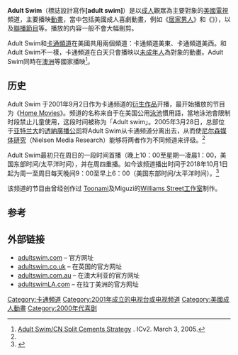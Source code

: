 {{noteTA
|G1=地名
|G2=Country
|1=zh-cn:澳大利亚; zh-tw:澳洲; zh-hk:澳洲;
}}
{{Infobox TV channel
 | name = Adult Swim
 | logosize = 200px
 | logoalt = The current Adult Swim logo 2003-presnt.
 | logofile = Adult Swim 2003 logo.svg                                           
 | launch = 2001年9月2日
 | owner = [[华纳媒体|华纳媒体]]
 | sister names = [[卡通頻道|卡通頻道]], [[Boomerang|Boomerang]]
 | web = [http://www.adultswim.com/ www.adultswim.com]
 | headquarters = [[亚特兰大|亚特兰大]]
 | sat serv 1 = [[DirecTV|DirecTV]]
 | sat chan 1 = Channel 296 (east)<br /> Channel 297 (west)<br />Channel 1886 (VOD)
 | sat serv 2 = [[Dish_Network|Dish Network]]
 | sat chan 2 = Channel 176 (east) <br /> Channel 181 (west)
 | cable serv 1 = [[Comcast|Comcast]]
 | channel 54
 | cable chan 1 = 根据市场而不同
 | cable serv 2 = 其它[[有线电视|有线电视]]公司
 | cable chan 2 = 与[[卡通频道|卡通频道]]一致
}}

'''Adult Swim'''（標誌設計寫作'''[adult swim]'''）是以[[成人|成人]]觀眾為主要對象的[[美國|美國]][[電視|電視]]頻道，主要播映[[動畫|動畫]]，當中包括美國成人喜劇動畫，例如《[[居家男人|居家男人]]》和《{{tsl|en|King of the Hill|山丘之王}}》），以及[[廣播聯賣|聯播節目]]等。播放的内容一般不會大幅刪剪。

Adult Swim和[[卡通頻道|卡通頻道]]在美國共用兩個頻道：卡通頻道美東、卡通頻道美西。和Adult Swim不一樣，卡通頻道在白天只會播映以[[未成年人|未成年人]]為對象的動畫。Adult Swim同時在[[澳洲|澳洲]]等國家播映<ref name=as_split>[http://www.icv2.com/articles/news/6516.html Adult Swim/CN Split Cements Strategy] {{Wayback|url=http://www.icv2.com/articles/news/6516.html |date=20081202130919 }}. ICv2. March 3, 2005.</ref>。

== 历史 ==
Adult Swim 于2001年9月2日作为卡通频道的[[衍生作品|衍生作品]]开播，最开始播放的节目为《[[Home_Movies|Home Movies]]》。频道的名称来自于在美国公用[[泳池|泳池]]慣用語，當地泳池會限制时段禁止儿童使用，这段时间被称为「Adult swim」。2005年3月28日，总部位于[[亚特兰大|亚特兰大]]的[[透納廣播公司|透納廣播公司]]将Adult Swim从卡通频道分离出去，从而使[[尼尔森媒体研究|尼尔森媒体研究]]（Nielsen Media Research）能够将两者作为不同频道来评级。<ref name=as_split />

Adult Swim最初只在周日的一段时间首播（晚上10：00至星期一凌晨1：00，美国东部时间/太平洋时间），并在周四重播。如今该频道播出时间于2018年10月1日起为周一至周日每天晚间9：00至早上6：00（美国东部时间/太平洋时间）。<ref>{{Cite web |url=https://cn.sug.rocks/ |title=卡通频道 (美国版) 节目表 |accessdate=2020-09-25 |archive-date=2017-09-23 |archive-url=https://web.archive.org/web/20170923195206/https://cn.sug.rocks/ |dead-url=yes }}</ref>

该频道的节目由曾经创作过 [[Toonami|Toonami]]及Miguzi的[[Williams_Street|Williams Street工作室]]制作。

== 参考 ==
{{reflist|2}}

== 外部链接 ==
*[http://www.adultswim.com/ adultswim.com]{{Wayback|url=http://www.adultswim.com/ |date=20150828170617 }} – 官方网址
*[http://www.adultswim.co.uk/ adultswim.co.uk]{{Wayback|url=http://www.adultswim.co.uk/ |date=20081222052831 }} – 在英国的官方网址
*[http://www.adultswim.com.au/ adultswim.com.au]{{Wayback|url=http://www.adultswim.com.au/ |date=20081201074741 }} – 在澳大利亚的官方网址
*[http://www.adultswimla.com/ adultswimLA.com]{{Wayback|url=http://www.adultswimla.com/ |date=20081223212502 }} – 在拉丁美洲的官方网址

[[Category:卡通頻道|Category:卡通頻道]]
[[Category:2001年成立的电视台或电视频道|Category:2001年成立的电视台或电视频道]]
[[Category:美國成人動畫|Category:美國成人動畫]]
[[Category:2000年代喜剧|Category:2000年代喜剧]]